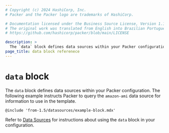 ```yaml
---
# Copyright (c) 2024 HashiCorp, Inc.
# Packer and the Packer logo are trademarks of HashiCorp.

# Documentation licensed under the Business Source License, Version 1.1.
# The original work was translated from English into Brazilian Portuguese.
# https://github.com/hashicorp/packer/blob/main/LICENSE

description: >
  The `data` block defines data sources within your Packer configuration. Learn how to configure `data` blocks.
page_title: data block referenece
---
```


# `data` block

The `data` block defines data sources within your Packer configuration. The following example instructs Packer to query the `amazon-ami` data source for information to use in the template.

`@include 'from-1.5/datasources/example-block.mdx'`

Refer to [Data Sources](/packer/docs/templates/hcl_templates/datasources) for instructions about using the `data` block in your configuration.
